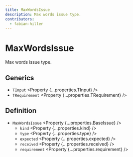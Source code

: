 ```yaml
---
title: MaxWordsIssue
description: Max words issue type.
contributors:
  - fabian-hiller
---
```



# MaxWordsIssue

Max words issue type.

## Generics

- `TInput` <Property {...properties.TInput} />
- `TRequirement` <Property {...properties.TRequirement} />

## Definition

- `MaxWordsIssue` <Property {...properties.BaseIssue} />
  - `kind` <Property {...properties.kind} />
  - `type` <Property {...properties.type} />
  - `expected` <Property {...properties.expected} />
  - `received` <Property {...properties.received} />
  - `requirement` <Property {...properties.requirement} />
